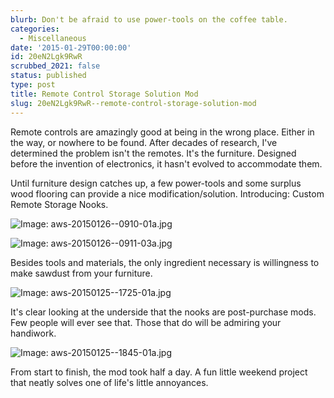```yaml
---
blurb: Don't be afraid to use power-tools on the coffee table.
categories:
  - Miscellaneous
date: '2015-01-29T00:00:00'
id: 20eN2Lgk9RwR
scrubbed_2021: false
status: published
type: post
title: Remote Control Storage Solution Mod
slug: 20eN2Lgk9RwR--remote-control-storage-solution-mod
---
```


Remote controls are amazingly good at being in the wrong place. Either in the way, or nowhere to be found. After decades of research, I've determined the problem isn't the remotes. It's the furniture. Designed before the invention of electronics, it hasn't evolved to accommodate them.

Until furniture design catches up, a few power-tools and some surplus wood flooring can provide a nice modification/solution. Introducing: Custom Remote Storage Nooks.

![Image: aws-20150126--0910-01a.jpg](/aws-20150126--0910-01a.jpg) 

![Image: aws-20150126--0911-03a.jpg](/aws-20150126--0911-03a.jpg) 

Besides tools and materials, the only ingredient necessary is willingness to make sawdust from your furniture. 

![Image: aws-20150125--1725-01a.jpg](/aws-20150125--1725-01a.jpg)

It's clear looking at the underside that the nooks are post-purchase mods. Few people will ever see that. Those that do will be admiring your handiwork. 

![Image: aws-20150125--1845-01a.jpg](/aws-20150125--1845-01a.jpg)

From start to finish, the mod took half a day. A fun little weekend project that neatly solves one of life's little annoyances.
